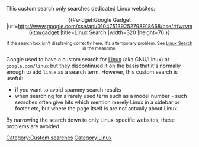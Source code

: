 This custom search only searches dedicated Linux websites:
<center>
{{#widget:Google Gadget
|url=http://www.google.com/cse/api/010475139252798918668/cse/rtfwrvm6jtm/gadget
|title=Linux Search
|width=320
|height=76
}}
</center>
<center><small>If the search box isn't displaying correctly here, it's a temporary problem. See [http://www.google.com/cse/home?cx=010475139252798918668:amb8-c6z7lm Linux Search] in the meantime.</small></center>

Google used to have a custom search for [[Linux]] (aka GNU/Linux) at <code>google.com/linux</code> but they discontinued it on the basis that it's normally enough to add <code>linux</code> as a search term. However, this custom search is useful:
* if you want to avoid spammy search results
* when searching for a rarely used term such as a model number - such searches often give hits which mention merely Linux in a sidebar or footer etc, but where the page itself is are not actually about Linux. 
By narrowing the search down to only Linux-specific websites, these problems are avoided.

[[Category:Custom searches]]
[[Category:Linux]]